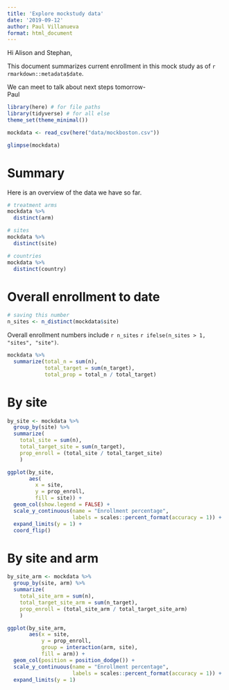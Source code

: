 ```yaml
---
title: 'Explore mockstudy data'
date: '2019-09-12'
author: Paul Villanueva
format: html_document
---
```


Hi Alison and Stephan,

This document summarizes current enrollment in this mock study as of `r rmarkdown::metadata$date`.

We can meet to talk about next steps tomorrow-  
Paul


```r
library(here) # for file paths
library(tidyverse) # for all else
theme_set(theme_minimal())
```

```r
mockdata <- read_csv(here("data/mockboston.csv"))
```

```r
glimpse(mockdata)
```

# Summary

Here is an overview of the data we have so far.

```r
# treatment arms
mockdata %>% 
  distinct(arm)

# sites
mockdata %>% 
  distinct(site)

# countries
mockdata %>% 
  distinct(country)
```


# Overall enrollment to date

```r
# saving this number
n_sites <- n_distinct(mockdata$site)
```

Overall enrollment numbers include `r n_sites` `r ifelse(n_sites > 1, "sites", "site")`.


```r
mockdata %>% 
  summarize(total_n = sum(n),
            total_target = sum(n_target),
            total_prop = total_n / total_target)
```


# By site

```r
by_site <- mockdata %>% 
  group_by(site) %>% 
  summarize(
    total_site = sum(n),
    total_target_site = sum(n_target),
    prop_enroll = (total_site / total_target_site)
    )
```

```r
ggplot(by_site, 
       aes(
         x = site, 
         y = prop_enroll, 
         fill = site)) +
  geom_col(show.legend = FALSE) +
  scale_y_continuous(name = "Enrollment percentage",
                     labels = scales::percent_format(accuracy = 1)) +
  expand_limits(y = 1) +
  coord_flip()
```

# By site and arm

```r
by_site_arm <- mockdata %>% 
  group_by(site, arm) %>% 
  summarize(
    total_site_arm = sum(n),
    total_target_site_arm = sum(n_target),
    prop_enroll = (total_site_arm / total_target_site_arm)
    )
```

```r
ggplot(by_site_arm,
       aes(x = site, 
           y = prop_enroll, 
           group = interaction(arm, site),
           fill = arm)) +
  geom_col(position = position_dodge()) +
  scale_y_continuous(name = "Enrollment percentage",
                     labels = scales::percent_format(accuracy = 1)) +
  expand_limits(y = 1) 
```


